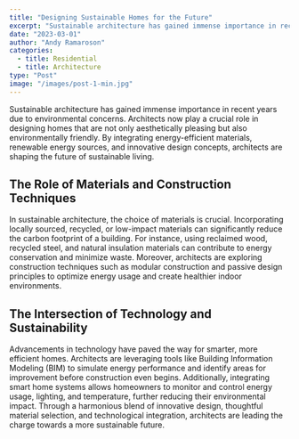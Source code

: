 ```yaml
---
title: "Designing Sustainable Homes for the Future"
excerpt: "Sustainable architecture has gained immense importance in recent years due to environmental concerns."
date: "2023-03-01"
author: "Andy Ramaroson"
categories:
  - title: Residential
  - title: Architecture
type: "Post"
image: "/images/post-1-min.jpg"
---
```


Sustainable architecture has gained immense importance in recent years due to environmental concerns. Architects now play a crucial role in designing homes that are not only aesthetically pleasing but also environmentally friendly. By integrating energy-efficient materials, renewable energy sources, and innovative design concepts, architects are shaping the future of sustainable living.

## The Role of Materials and Construction Techniques

In sustainable architecture, the choice of materials is crucial. Incorporating locally sourced, recycled, or low-impact materials can significantly reduce the carbon footprint of a building. For instance, using reclaimed wood, recycled steel, and natural insulation materials can contribute to energy conservation and minimize waste. Moreover, architects are exploring construction techniques such as modular construction and passive design principles to optimize energy usage and create healthier indoor environments.

## The Intersection of Technology and Sustainability

Advancements in technology have paved the way for smarter, more efficient homes. Architects are leveraging tools like Building Information Modeling (BIM) to simulate energy performance and identify areas for improvement before construction even begins. Additionally, integrating smart home systems allows homeowners to monitor and control energy usage, lighting, and temperature, further reducing their environmental impact. Through a harmonious blend of innovative design, thoughtful material selection, and technological integration, architects are leading the charge towards a more sustainable future.

